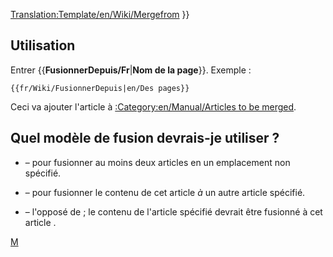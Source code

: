 <noinclude>[[Translation:Template/en/Wiki/Mergefrom]]</noinclude>
{{en/Ambox| type  = move
| image = en/Wiki/Mergefrom.png
| text  =  {{#IF: {{{1|}}} |
Il a été suggéré que le contenu de ''[[:{{NAMESPACE}}:{{{1}}}|{{{1}}}]]'' soit <span class="plainlinks">[http://fr.wikipedia.org/wiki/Wikip%C3%A9dia:Pages_%C3%A0_fusionner fusionné]</span> dans cet article. <!--
                            --> ([[:{{NAMESPACE}} talk:{{{1}}}|Discuter]]) | Aucun non de page n'a été donné. Corrigez cela ou supprimez ce modèle.
}} }}<includeonly>{{{2|[[Category:en/Manual/Articles to be merged|{{PAGENAME}}]]}}}</includeonly><noinclude>

==Utilisation==
Entrer <nowiki>{{</nowiki>'''FusionnerDepuis/Fr'''|'''Nom de la page'''<nowiki>}}</nowiki>. Exemple :
<pre>{{fr/Wiki/FusionnerDepuis|en/Des pages}}</pre>
Ceci va ajouter l'article à [[:Category:en/Manual/Articles to be merged]].

== Quel modèle de fusion devrais-je utiliser ? ==
* {{en/S|Fusionner/Fr}} &ndash; pour fusionner au moins deux articles en un emplacement non spécifié.
* {{en/S|FusionnerA/Fr}} &ndash; pour fusionner le contenu de cet article ''à'' un autre article spécifié.
* {{en/S|FusionnerDepuis/Fr}} &ndash; l'opposé de {{en/S|FusionnerA/Fr}}; le contenu de l'article spécifié devrait être fusionné à cet article .

[[Category:fr/Manual/Base Set/Infobox|M]]</noinclude>